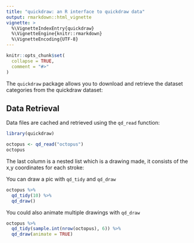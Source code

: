 ```yaml
---
title: "quickdraw: an R interface to quickdraw data"
output: rmarkdown::html_vignette
vignette: >
  %\VignetteIndexEntry{quickdraw}
  %\VignetteEngine{knitr::rmarkdown}
  %\VignetteEncoding{UTF-8}
---
```


```r
knitr::opts_chunk$set(
  collapse = TRUE,
  comment = "#>"
)
```

The `quickdraw` package allows you to download
and retrieve the dataset categories from the quickdraw dataset:

## Data Retrieval

Data files are cached and retrieved using 
the `qd_read` function:
```r
library(quickdraw)

octopus <- qd_read("octopus")
octopus
```

The last column is a nested list which is a drawing made, it consists of the x,y coordinates for each stroke:

You can draw a pic with `qd_tidy` and `qd_draw`

```r
octopus %>% 
  qd_tidy(10) %>% 
  qd_draw()
```

You could also animate multiple drawings with
`qd_draw`

```r
octopus %>% 
  qd_tidy(sample.int(nrow(octopus), 6)) %>% 
  qd_draw(animate = TRUE)
```
